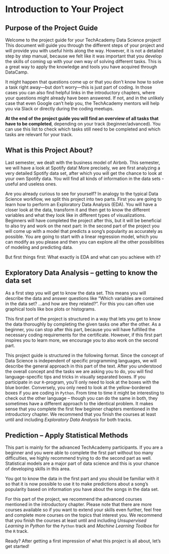 \newpage
# Introduction to Your Project

## Purpose of the Project Guide
 
Welcome to the project guide for your TechAcademy Data Science project! This document will guide you through the different steps of your project and will provide you with useful hints along the way. However, it is not a detailed step by step manual, because we felt like it was important that you develop the skills of coming up with your own way of solving different tasks. This is a great way to apply the knowledge and tools you have acquired through DataCamp.

It might happen that questions come up or that you don’t know how to solve a task right away---but don’t worry---this is just part of coding. In those cases you can also find helpful links in the introductory chapters, where your questions might already have been answered. If not, and in the unlikely case that even Google can’t help you, the TechAcademy mentors will help you via Slack or directly during the coding meetups.

**At the end of the project guide you will find an overview of all tasks that have to be completed**, depending on your track (beginner/advanced). You can use this list to check which tasks still need to be completed and which tasks are relevant for your track.


 
## What is this Project About?
 
Last semester, we dealt with the business model of Airbnb. This semester, we will have a look at Spotify data! More precisely, we are first analyzing a very detailed Spotify data set, after which you will get the chance to look at your own Spotify data. You will find all kinds of information in the data sets - useful and useless ones.

Are you already curious to see for yourself? In analogy to the typical Data Science workflow, we split this project into two parts. First you are going to learn how to perform an Exploratory Data Analysis (EDA). You will have a closer look at the data, transform it and then get to know the different variables and what they look like in different types of visualizations. Beginners will have completed the project after this, but it will be beneficial to also try and work on the next part: In the second part of the project you will come up with a model that predicts a song's popularity as accurately as possible. You are going to start with a linear regression model, which you can modify as you please and then you can explore all the other possibilities of modeling and predicting data. 

But first things first: What exactly is EDA and what can you achieve with it?

 
## Exploratory Data Analysis – getting to know the data set
 
As a first step you will get to know the data set. This means you will describe the data and answer questions like “Which variables are contained in the data set? ...and how are they related?”. For this you can often use graphical tools like box plots or histograms.

This first part of the project is structured in a way that lets you get to know the data thoroughly by completing the given tasks one after the other. As a beginner, you can stop after this part, because you will have fulfilled the necessary coding requirements for the certificate. However, if this first part inspires you to learn more, we encourage you to also work on the second part.

This project guide is structured in the following format. Since the concept of Data Science is independent of specific programming languages, we will describe the general approach in this part of the text. After you understood the overall concept and the tasks we are asking you to do, you will find language-specific tips and tricks in visually separated boxes. If you participate in our `R`-program, you’ll only need to look at the boxes with the blue border. Conversely, you only need to look at the yellow-bordered boxes if you are coding in `Python`. From time to time it might be interesting to check out the other language -- though you can do the same in both, they sometimes have a different approach to the identical problem. It makes sense that you complete the first few beginner chapters mentioned in the introductory chapter. We recommend that you finish the courses at least until and including *Exploratory Data Analysis* for both tracks. 

 
## Prediction – Apply Statistical Methods
 
This part is mainly for the advanced TechAcademy participants. If you are a beginner and you were able to complete the first part without too many difficulties, we highly recommend trying to do the second part as well. Statistical models are a major part of data science and this is your chance of developing skills in this area.
 
You got to know the data in the first part and you should be familiar with it so that it is now possible to use it to make predictions about a song's popularity based on information you have about the songs in the data set. 
 
For this part of the project, we recommend the advanced courses mentioned in the introductory chapter. Please note that there are more courses available so if you want to extend your skills even further, feel free and complete more courses on the topics that interest you. We recommend that you finish the courses at least until and including *Unsupervised Learning in Python* for the `Python` track and *Machine Learning Toolbox* for the `R` track. 

Ready? After getting a first impression of what this project is all about, let’s get started!
